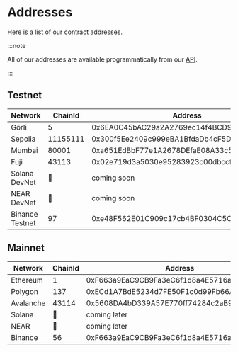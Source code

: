 ---
---

# Addresses

Here is a list of our contract addresses.

:::note

All of our addresses are available programmatically from our [API](../api/reference/get-chain-list.api.mdx).

:::

## Testnet

| Network | ChainId | Address |
| --- | --- | --- |
| Görli | 5 | 0x6EA0C45bAC29a2A2769ec14f4BCD959b07780106 |
| Sepolia | 11155111 | 0x300f5Ee2409c999eBA1BfdaDb4cF5D16a45500Ac |
| Mumbai | 80001 | 0xa651EdBbF77e1A2678DEfaE08A33c5004b491457 |
| Fuji | 43113 | 0x02e719d3a5030e95283923c00dbccf3c745740e8 |
| Solana DevNet | 🚫 | coming soon |
| NEAR DevNet | 🚫 | coming soon |
| Binance Testnet | 97 | 0xe48F562E01C909c17cb4BF0304C5Cb07A5158603 |

## Mainnet

| Network | ChainId | Address |
| --- | --- | --- |
| Ethereum | 1 | 0xF663a9EaC9CB9Fa3eC6f1d8a4E5716a41A1752b6 |
| Polygon | 137 | 0xECd1A7BdE5234d7FE50F1c0d99Fb66A7bbc10Df2 |
| Avalanche | 43114 | 0x5608DA4bD339A57E770ff74284c2aB93EFAcAe03 |
| Solana | 🚫 | coming later |
| NEAR | 🚫 | coming later|
| Binance | 56 | 0xF663a9EaC9CB9Fa3eC6f1d8a4E5716a41A1752b6 |